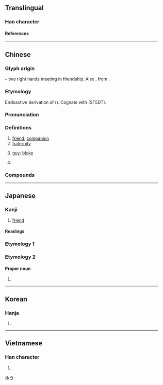 {{character info}}
==Translingual==
{{stroke order|strokes=4}}
{{stroke order|type=animate}}

===Han character===
{{Han char|rn=29|rad=又|as=02|sn=4|four=40047|canj=KE|ids=⿸𠂇又}}

====References====
{{Han ref|kx=0165.060|dkj=03119|dj=0374.180|hdz=10391.010|uh=53CB}}

----

==Chinese==
{{zh-forms}}

===Glyph origin===
{{Han etym}}
{{Han compound|又|又|ls=ic|t1=hand|t2=hand}} – two right hands meeting in friendship. Also {{liushu|psc|nocap=1|adj=y}}, from {{och-l|又}}.

===Etymology===
Endoactive derivation of {{och-l|右|right|id=1}} ({{zh-ref|Schuessler, 2007}}). Cognate with {{cog|bo|གྲོགས||friend; companion}} (STEDT).

===Pronunciation===
{{zh-pron
|m=yǒu
|c=jau5,jau5-2
|c_note=jau5-2 - “guy; bloke”
|c-t=yiu4
|h=pfs=yû
|j=iou2
|md=iū
|mn=iú
|mn-t=iu2
|w=3hhieu
|mc=y
|oc=y
|cat=n,pn
}}

===Definitions===
{{zh-hanzi}}

# [[friend]]; [[companion]]
# [[fraternity]]
# {{lb|zh|Cantonese|colloquial|slightly|impolite}} [[guy]]; [[bloke]] {{zh-mw|條|班}}
#: {{zh-x|西裝 友{jau5-2}|'''guy''' in a suit|C}}
# {{surname|zh}}

===Compounds===
{{zh-der|友好條約|工友|交友|三朋四友|土網友|化敵為友|好友|兄友弟恭|取友|幕友|影友會|友誼賽|同窗契友|尚友|友情|僚友|師友|佞徒損友|友愛|友軍|以文會友|友邦|學友|山友|徵友|好朋友|三友|婚友社|友善|嘉祐四友|孝友|小友|密友|室友|友婿|同門友|嫖友|女友|奔走之友|婚友介紹|夠朋友|嚶鳴求友|執友|友風子雨|友誼|友生|友好|友人|友于|三五好友|友誼商店|契友|益者三友|知友|求親告友|校友會|涼友|教友|窗友|燮友|發燒友|戰友|故友|會友|普天共友|朋友有舊|擇友|票友|硯友|敝友|狐朋狗友|盟友|益友|校友|死友|畏友|男朋友|探友|玉昆金友|玉友|石友|歌友會|牌友|爭友|昵友|狂朋怪友|擇交而友|損者三友|朋友|求其友聲|歲寒三友|損友|摯友|賣友|良朋益友|親朋好友|難友|竟陵八友|閨友|膩友|訪友|釣友|親友|聽友|線上交友|網路筆友|老友|讀友|賓友|竹馬之友|金友玉昆|站友|道友|至親好友|網友|腹心之友|龍鬚友|舊友|股友社|豬朋狗友|素友|至交契友|鳳友鸞交|電腦擇友|詩朋酒友|隊友|閨中密友|鳳友|良師益友|老朋友|重色輕友|酒肉朋友|農友|酈寄賣友|賣友求榮|見色忘友|良友|諍友|至友|筆友|血友病|莫逆之友|背主賣友|酒友|結友}}

----

==Japanese==

===Kanji===
{{ja-kanji|grade=2|rs=又02}}

# [[friend]]

====Readings====
{{ja-readings
|goon=う
|kanon=ゆう<いう
|kun=とも-
}}

===Etymology 1===
{{ja-kanjitab|とも|yomi=k}}
{{ja-see|とも}}

===Etymology 2===

====Proper noun====
{{ja-pos|proper|ゆう}}

# {{given name|ja|male}}

[[Category:Japanese male given names|ゆう]]

----

==Korean==

===Hanja===
{{ko-hanja|벗|우}}

# {{hanja form of|우|[[friend]], [[companion]]}}

----

==Vietnamese==

===Han character===
{{vi-readings|reading=[[hữu]]|rs=又02}}

# {{rfdef|vi|sort=又02}}
